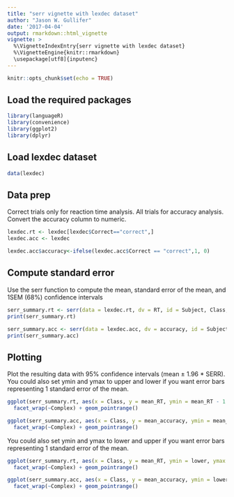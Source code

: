 ```yaml
---
title: "serr vignette with lexdec dataset"
author: "Jason W. Gullifer"
date: '2017-04-04'
output: rmarkdown::html_vignette
vignette: >
  %\VignetteIndexEntry{serr vignette with lexdec dataset}
  %\VignetteEngine{knitr::rmarkdown}
  \usepackage[utf8]{inputenc}
---
```


```r
knitr::opts_chunk$set(echo = TRUE)
```

## Load the required packages
```r
library(languageR)
library(convenience)
library(ggplot2)
library(dplyr)
```

## Load lexdec dataset
```r
data(lexdec)
```

## Data prep
Correct trials only for reaction time analysis. All trials for accuracy analysis. Convert the accuracy column to numeric.
```r
lexdec.rt <- lexdec[lexdec$Correct=="correct",]
lexdec.acc <- lexdec

lexdec.acc$accuracy<-ifelse(lexdec.acc$Correct == "correct",1, 0)
```

## Compute standard error
Use the serr function to compute the mean, standard error of the mean, and 1SEM (68%) confidence intervals
```r
serr_summary.rt <- serr(data = lexdec.rt, dv = RT, id = Subject, Class, Complex, NativeLanguage)
print(serr_summary.rt)

serr_summary.acc <- serr(data = lexdec.acc, dv = accuracy, id = Subject, Class, Complex,NativeLanguage)
print(serr_summary.acc)
```

## Plotting
Plot the resulting data with 95% confidence intervals (mean $\pm$ 1.96 * SERR). You could also set ymin and ymax to upper and lower if you want error bars representing 1 standard error of the mean. 
```r
ggplot(serr_summary.rt, aes(x = Class, y = mean_RT, ymin = mean_RT - 1.96 * SERR, ymax = mean_RT + 1.96 * SERR)) + 
  facet_wrap(~Complex) + geom_pointrange()

ggplot(serr_summary.acc, aes(x = Class, y = mean_accuracy, ymin = mean_accuracy - 1.96 * SERR, ymax = mean_accuracy + 1.96 * SERR)) + 
  facet_wrap(~Complex) + geom_pointrange()

```

You could also set ymin and ymax to lower and upper if you want error bars representing 1 standard error of the mean. 
```r
ggplot(serr_summary.rt, aes(x = Class, y = mean_RT, ymin = lower, ymax = upper)) + 
  facet_wrap(~Complex) + geom_pointrange()

ggplot(serr_summary.acc, aes(x = Class, y = mean_accuracy, ymin = lower, ymax = upper)) + 
  facet_wrap(~Complex) + geom_pointrange()

```
